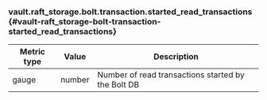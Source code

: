 ### vault.raft_storage.bolt.transaction.started_read_transactions {#vault-raft_storage-bolt-transaction-started_read_transactions}

Metric type | Value   | Description
----------- | ------- | -----------
gauge       | number  | Number of read transactions started by the Bolt DB
